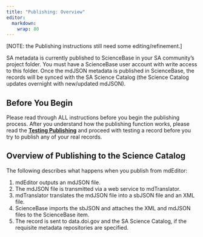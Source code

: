```yaml
---
title: "Publishing: Overview"
editor: 
  markdown: 
    wrap: 80
---
```


\[NOTE: the Publishing instructions still need some editing/refinement.\]

SA metadata is currently published to ScienceBase in your SA community's project
folder. You must have a ScienceBase user account with write access to this
folder. Once the mdJSON metadata is published in ScienceBase, the records will
be synced with the SA Science Catalog (the Science Catalog updates overnight
with new/updated mdJSON).

## Before You Begin

Please read through ALL instructions before you begin the publishing process.
After you understand how the publishing function works, please read
the [**Testing Publishing**](testing.qmd)
and proceed with testing a record before you try to publish any of your real
records.

## Overview of Publishing to the Science Catalog

The following describes what happens when you publish from mdEditor:

1.  mdEditor outputs an mdJSON file.
2.  The mdJSON file is transmitted via a web service to mdTranslator.
3.  mdTranslator translates the mdJSON file into a sbJSON file and an XML file.
4.  ScienceBase imports the sbJSON and attaches the XML and mdJSON files to the
    ScienceBase item.
5.  The record is sent to data.doi.gov and the SA Science Catalog, if the
    requisite metadata repositories are specified.
